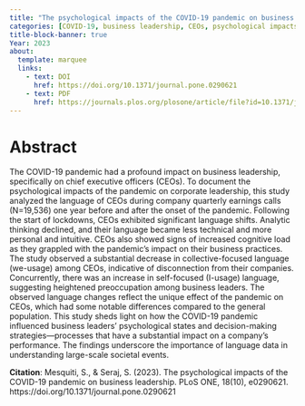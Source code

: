 ```yaml
---
title: "The psychological impacts of the COVID-19 pandemic on business leadership"
categories: [COVID-19, business leadership, CEOs, psychological impacts, language analysis, decision-making, cognitive load, collective-focused language]
title-block-banner: true
Year: 2023
about:
  template: marquee
  links:
    - text: DOI
      href: https://doi.org/10.1371/journal.pone.0290621
    - text: PDF
      href: https://journals.plos.org/plosone/article/file?id=10.1371/journal.pone.0290621&type=printable
---
```


# Abstract

The COVID-19 pandemic had a profound impact on business leadership, specifically on chief executive officers (CEOs). To document the psychological impacts of the pandemic on corporate leadership, this study analyzed the language of CEOs during company quarterly earnings calls (N=19,536) one year before and after the onset of the pandemic. Following the start of lockdowns, CEOs exhibited significant language shifts. Analytic thinking declined, and their language became less technical and more personal and intuitive. CEOs also showed signs of increased cognitive load as they grappled with the pandemic’s impact on their business practices. The study observed a substantial decrease in collective-focused language (we-usage) among CEOs, indicative of disconnection from their companies. Concurrently, there was an increase in self-focused (I-usage) language, suggesting heightened preoccupation among business leaders. The observed language changes reflect the unique effect of the pandemic on CEOs, which had some notable differences compared to the general population. This study sheds light on how the COVID-19 pandemic influenced business leaders’ psychological states and decision-making strategies—processes that have a substantial impact on a company’s performance. The findings underscore the importance of language data in understanding large-scale societal events.

**Citation**: Mesquiti, S., & Seraj, S. (2023). The psychological impacts of the COVID-19 pandemic on business leadership. PLoS ONE, 18(10), e0290621. https://doi.org/10.1371/journal.pone.0290621

